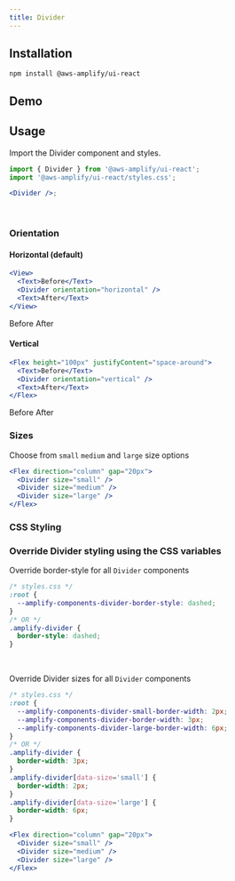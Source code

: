 ```yaml
---
title: Divider
---
```



## Installation

```
npm install @aws-amplify/ui-react
```

## Demo

<DividerDemo />

## Usage

Import the Divider component and styles.

```jsx
import { Divider } from '@aws-amplify/ui-react';
import '@aws-amplify/ui-react/styles.css';

<Divider />;
```

<Divider />
<br />

### Orientation

#### Horizontal (default)

```jsx
<View>
  <Text>Before</Text>
  <Divider orientation="horizontal" />
  <Text>After</Text>
</View>
```

<View>
  <Text>Before</Text>
  <Divider orientation="horizontal" />
  <Text>After</Text>
</View>

#### Vertical

```jsx
<Flex height="100px" justifyContent="space-around">
  <Text>Before</Text>
  <Divider orientation="vertical" />
  <Text>After</Text>
</Flex>
```

<Flex height="100px" justifyContent="space-around">
  <Text>Before</Text>
  <Divider orientation="vertical" />
  <Text>After</Text>
</Flex>

### Sizes

Choose from `small` `medium` and `large` size options

```jsx
<Flex direction="column" gap="20px">
  <Divider size="small" />
  <Divider size="medium" />
  <Divider size="large" />
</Flex>
```

<Flex direction="column" gap="20px">
  <Divider size="small" />
  <Divider size="medium" />
  <Divider size="large" />
</Flex>

### CSS Styling

### Override Divider styling using the CSS variables

Override border-style for all `Divider` components

```css
/* styles.css */
:root {
  --amplify-components-divider-border-style: dashed;
}
/* OR */
.amplify-divider {
  border-style: dashed;
}
```

<Divider className="border-style-override" />
<br />

Override Divider sizes for all `Divider` components

```css
/* styles.css */
:root {
  --amplify-components-divider-small-border-width: 2px;
  --amplify-components-divider-border-width: 3px;
  --amplify-components-divider-large-border-width: 6px;
}
/* OR */
.amplify-divider {
  border-width: 3px;
}
.amplify-divider[data-size='small'] {
  border-width: 2px;
}
.amplify-divider[data-size='large'] {
  border-width: 6px;
}
```

```jsx
<Flex direction="column" gap="20px">
  <Divider size="small" />
  <Divider size="medium" />
  <Divider size="large" />
</Flex>
```

<Flex direction="column" gap="20px">
  <Divider className="border-width-override" size="small" />
  <Divider className="border-width-override" size="medium" />
  <Divider className="border-width-override" size="large" />
</Flex>
